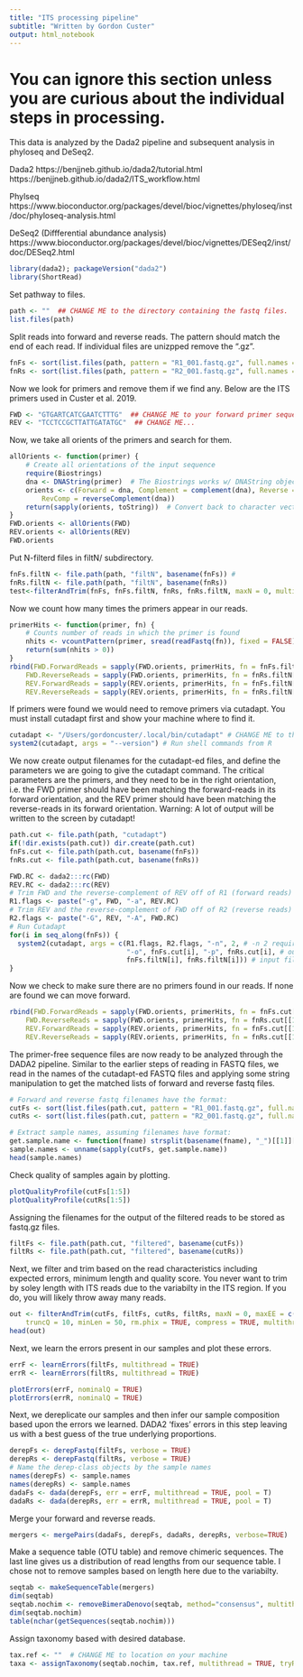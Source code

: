 ```yaml
---
title: "ITS processing pipeline"
subtitle: "Written by Gordon Custer"
output: html_notebook
---
```


# You can ignore this section unless you are curious about the individual steps in processing. 
This data is analyzed by the Dada2 pipeline and subsequent analysis in phyloseq and DeSeq2.

Dada2
https://benjjneb.github.io/dada2/tutorial.html
https://benjjneb.github.io/dada2/ITS_workflow.html

Phylseq
https://www.bioconductor.org/packages/devel/bioc/vignettes/phyloseq/inst/doc/phyloseq-analysis.html

DeSeq2 (Diffferential abundance analysis)
https://www.bioconductor.org/packages/devel/bioc/vignettes/DESeq2/inst/doc/DESeq2.html

```r
library(dada2); packageVersion("dada2")
library(ShortRead)
```
Set pathway to files. 
```r
path <- ""  ## CHANGE ME to the directory containing the fastq files.
list.files(path)
```

Split reads into forward and reverse reads. The pattern should match the end of each read. If individual files are unizpped remove the ".gz".
```r
fnFs <- sort(list.files(path, pattern = "R1_001.fastq.gz", full.names = TRUE))
fnRs <- sort(list.files(path, pattern = "R2_001.fastq.gz", full.names = TRUE))
```

Now we look for primers and remove them if we find any. Below are the ITS primers used in Custer et al. 2019. 
```r
FWD <- "GTGARTCATCGAATCTTTG"  ## CHANGE ME to your forward primer sequence
REV <- "TCCTCCGCTTATTGATATGC"  ## CHANGE ME...
```

Now, we take all orients of the primers and search for them. 
```r
allOrients <- function(primer) {
    # Create all orientations of the input sequence
    require(Biostrings)
    dna <- DNAString(primer)  # The Biostrings works w/ DNAString objects rather than character vectors
    orients <- c(Forward = dna, Complement = complement(dna), Reverse = reverse(dna), 
        RevComp = reverseComplement(dna))
    return(sapply(orients, toString))  # Convert back to character vector
}
FWD.orients <- allOrients(FWD)
REV.orients <- allOrients(REV)
FWD.orients
```

Put N-filterd files in filtN/ subdirectory.
```r
fnFs.filtN <- file.path(path, "filtN", basename(fnFs)) # 
fnRs.filtN <- file.path(path, "filtN", basename(fnRs))
test<-filterAndTrim(fnFs, fnFs.filtN, fnRs, fnRs.filtN, maxN = 0, multithread = TRUE)
```

Now we count how many times the primers appear in our reads. 
```r
primerHits <- function(primer, fn) {
    # Counts number of reads in which the primer is found
    nhits <- vcountPattern(primer, sread(readFastq(fn)), fixed = FALSE)
    return(sum(nhits > 0))
}
rbind(FWD.ForwardReads = sapply(FWD.orients, primerHits, fn = fnFs.filtN[[1]]), 
    FWD.ReverseReads = sapply(FWD.orients, primerHits, fn = fnRs.filtN[[1]]), 
    REV.ForwardReads = sapply(REV.orients, primerHits, fn = fnFs.filtN[[1]]), 
    REV.ReverseReads = sapply(REV.orients, primerHits, fn = fnRs.filtN[[1]]))
```

If primers were found we would need to remove primers via cutadapt. You must install cutadapt first and show your machine where to find it.
```r
cutadapt <- "/Users/gordoncuster/.local/bin/cutadapt" # CHANGE ME to the cutadapt path on your machine
system2(cutadapt, args = "--version") # Run shell commands from R
```

We now create output filenames for the cutadapt-ed files, and define the parameters we are going to give the cutadapt command. The critical parameters are the primers, and they need to be in the right orientation, i.e. the FWD primer should have been matching the forward-reads in its forward orientation, and the REV primer should have been matching the reverse-reads in its forward orientation. Warning: A lot of output will be written to the screen by cutadapt!
```r
path.cut <- file.path(path, "cutadapt")
if(!dir.exists(path.cut)) dir.create(path.cut)
fnFs.cut <- file.path(path.cut, basename(fnFs))
fnRs.cut <- file.path(path.cut, basename(fnRs))

FWD.RC <- dada2:::rc(FWD)
REV.RC <- dada2:::rc(REV)
# Trim FWD and the reverse-complement of REV off of R1 (forward reads)
R1.flags <- paste("-g", FWD, "-a", REV.RC) 
# Trim REV and the reverse-complement of FWD off of R2 (reverse reads)
R2.flags <- paste("-G", REV, "-A", FWD.RC) 
# Run Cutadapt
for(i in seq_along(fnFs)) {
  system2(cutadapt, args = c(R1.flags, R2.flags, "-n", 2, # -n 2 required to remove FWD and REV from reads
                             "-o", fnFs.cut[i], "-p", fnRs.cut[i], # output files
                             fnFs.filtN[i], fnRs.filtN[i])) # input files
}
```

Now we check to make sure there are no primers found in our reads. If none are found we can move forward. 
```r
rbind(FWD.ForwardReads = sapply(FWD.orients, primerHits, fn = fnFs.cut[[1]]), 
    FWD.ReverseReads = sapply(FWD.orients, primerHits, fn = fnRs.cut[[1]]), 
    REV.ForwardReads = sapply(REV.orients, primerHits, fn = fnFs.cut[[1]]), 
    REV.ReverseReads = sapply(REV.orients, primerHits, fn = fnRs.cut[[1]]))
```

The primer-free sequence files are now ready to be analyzed through the DADA2 pipeline. Similar to the earlier steps of reading in FASTQ files, we read in the names of the cutadapt-ed FASTQ files and applying some string manipulation to get the matched lists of forward and reverse fastq files.
```r
# Forward and reverse fastq filenames have the format:
cutFs <- sort(list.files(path.cut, pattern = "R1_001.fastq.gz", full.names = TRUE))
cutRs <- sort(list.files(path.cut, pattern = "R2_001.fastq.gz", full.names = TRUE))

# Extract sample names, assuming filenames have format:
get.sample.name <- function(fname) strsplit(basename(fname), "_")[[1]][1]
sample.names <- unname(sapply(cutFs, get.sample.name))
head(sample.names)
```

Check quality of samples again by plotting.
```r
plotQualityProfile(cutFs[1:5])
plotQualityProfile(cutRs[1:5])
```

Assigning the filenames for the output of the filtered reads to be stored as fastq.gz files.
```r
filtFs <- file.path(path.cut, "filtered", basename(cutFs))
filtRs <- file.path(path.cut, "filtered", basename(cutRs))
```

Next, we filter and trim based on the read characteristics including expected errors, minimum length and quality score. You never want to trim by soley length with ITS reads due to the variabilty in the ITS region. If you do, you will likely throw away many reads. 
```r
out <- filterAndTrim(cutFs, filtFs, cutRs, filtRs, maxN = 0, maxEE = c(2, 2), 
    truncQ = 10, minLen = 50, rm.phix = TRUE, compress = TRUE, multithread = TRUE)  # on windows, set multithread = FALSE
head(out)
```
Next, we learn the errors present in our samples and plot these errors.
```r
errF <- learnErrors(filtFs, multithread = TRUE)
errR <- learnErrors(filtRs, multithread = TRUE)

plotErrors(errF, nominalQ = TRUE)
plotErrors(errR, nominalQ = TRUE)
```

Next, we dereplicate our samples and then infer our sample composition based upon the errors we learned. DADA2 'fixes' errors in this step leaving us with a best guess of the true underlying proportions. 
```r
derepFs <- derepFastq(filtFs, verbose = TRUE)
derepRs <- derepFastq(filtRs, verbose = TRUE)
# Name the derep-class objects by the sample names
names(derepFs) <- sample.names
names(derepRs) <- sample.names
dadaFs <- dada(derepFs, err = errF, multithread = TRUE, pool = T)
dadaRs <- dada(derepRs, err = errR, multithread = TRUE, pool = T)
```

Merge your forward and reverse reads. 
```r
mergers <- mergePairs(dadaFs, derepFs, dadaRs, derepRs, verbose=TRUE)
```

Make a sequence table (OTU table) and remove chimeric sequences. The last line gives us a distribution of read lengths from our sequence table. I chose not to remove samples based on length here due to the variabilty. 
```r
seqtab <- makeSequenceTable(mergers)
dim(seqtab)
seqtab.nochim <- removeBimeraDenovo(seqtab, method="consensus", multithread=TRUE, verbose=TRUE)
dim(seqtab.nochim)
table(nchar(getSequences(seqtab.nochim)))
```

Assign taxonomy based with desired database. 
```r
tax.ref <- ""  # CHANGE ME to location on your machine
taxa <- assignTaxonomy(seqtab.nochim, tax.ref, multithread = TRUE, tryRC = TRUE)
```


